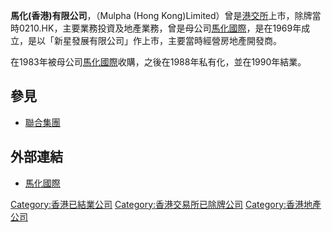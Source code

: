 '''馬化(香港)有限公司'''，（Mulpha (Hong Kong)Limited）曾是[[港交所|港交所]]上市，除牌當時0210.HK，主要業務投資及地產業務，曾是母公司[[馬化國際|馬化國際]]，是在1969年成立，是以「新星發展有限公司」作上市，主要當時經營房地產開發商。

在1983年被母公司[[馬化國際|馬化國際]]收購，之後在1988年私有化，並在1990年結業。

==參見==
* [[聯合集團|聯合集團]]

==外部連結==
* [http://www.mulpha.com.my 馬化國際] {{Wayback|url=http://www.mulpha.com.my/ |date=20190207030034 }}

[[Category:香港已結業公司|Category:香港已結業公司]]
[[Category:香港交易所已除牌公司|Category:香港交易所已除牌公司]]
[[Category:香港地產公司|Category:香港地產公司]]